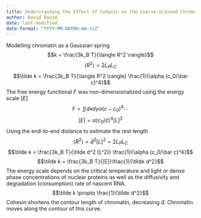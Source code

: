 ```yaml
---
title: Understanding the Effect of Cohesin on the Coarse-Grained Chromatin Harmonic Spring
author: David David
date: last-modified
date-format: "YYYY-MM-DDTHH:mm:ssZ"
---
```


Modelling chromatin as a Gaussian spring
$$k = \frac{3k_B T}{\langle R^2 \rangle}$$
$$\langle R^2 \rangle = 2 L_P L_C$$
$$\tilde k = \frac{3k_B T}{\langle R^2 \rangle} \frac{1}{\alpha (c_0/\bar c)^4}$$
The free energy functional $F$ was non-dimensionalized using the energy scale $[E]$
$$F = \iint dx dy \alpha(c-c_0)^4 \cdots$$
$$[E]=\alpha (c_0/\bar c)^4 [L]^2$$
Using the end-to-end distance to estimate the rest length
$$\langle R^2 \rangle=\tilde d ^2 [L]^2=2 L_PL_C$$
$$\tilde k = \frac{3k_B T}{\tilde d^2 [L^2]} \frac{1}{\alpha (c_0/\bar c)^4}$$
$$\tilde k = \frac{3k_B T}{[E]}\frac{1}{\tilde d^2}$$
The energy scale depends on the critical temperature and light or dense phase concentrations of nuclear proteins as well as the diffusivity and degradation (consumption) rate of nascent RNA.
$$\tilde k \propto \frac{1}{\tilde d^2}$$
Cohesin shortens the contour length of chromatin, decreasing $\tilde d$. Chromatin moves along the contour of this curve.